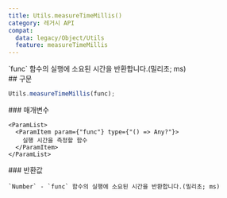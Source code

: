 ```yaml
---
title: Utils.measureTimeMillis()
category: 레거시 API
compat:
  data: legacy/Object/Utils
  feature: measureTimeMillis
---
```


<Section>
  `func` 함수의 실행에 소요된 시간을 반환합니다.(밀리초; ms)
</Section>
<Section>
  ## 구문

  ~~~js
  Utils.measureTimeMillis(func);
  ~~~

  <Section>
    ### 매개변수

    <ParamList>
      <ParamItem param={"func"} type={"() => Any?"}>
        실행 시간을 측정할 함수
      </ParamItem>
    </ParamList>
  </Section>
  <Section>
    ### 반환값

    `Number` - `func` 함수의 실행에 소요된 시간을 반환합니다.(밀리초; ms)
  </Section>
</Section>